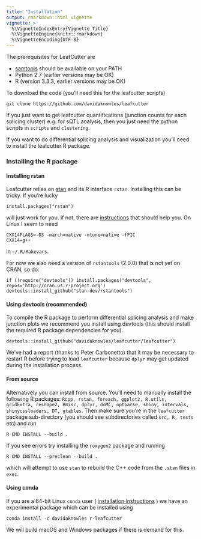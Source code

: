 ```yaml
---
title: "Installation"
output: rmarkdown::html_vignette
vignette: >
  %\VignetteIndexEntry{Vignette Title}
  %\VignetteEngine{knitr::rmarkdown}
  %\VignetteEncoding{UTF-8}
---
```


The prerequisites for LeafCutter are

* [samtools](http://samtools.sourceforge.net/) should be available on your PATH
* Python 2.7 (earlier versions may be OK)
* R (version 3.3.3, earlier versions may be OK)

To download the code (you'll need this for the leafcutter scripts)
```
git clone https://github.com/davidaknowles/leafcutter
```

If you just want to get leafcutter quantifications (junction counts for each splicing cluster) e.g. for sQTL analysis, then you just need the python scripts in `scripts` and `clustering`. 

If you want to do differential splicing analysis and visualization you'll need to install the leafcutter R package. 

### Installing the R package

#### Installing rstan

Leafcutter relies on [stan](https://mc-stan.org/) and its R interface `rstan`. Installing this can be tricky. If you're lucky 
```
install.packages("rstan")
```
will just work for you. If not, there are [instructions](https://github.com/stan-dev/rstan/wiki/RStan-Getting-Started) that should help you. On Linux I seem to need
```
CXX14FLAGS=-O3 -march=native -mtune=native -fPIC
CXX14=g++
```
in `~/.R/Makevars`. 

For now we also need a version of `rstantools` (2.0.0) that is not yet on CRAN, so do:
```
if (!require("devtools")) install.packages("devtools", repos='http://cran.us.r-project.org')
devtools::install_github("stan-dev/rstantools")
```

#### Using devtools (recommended)

To compile the R package to perform differential splicing analysis and make junction plots we recommend you install using devtools (this should install the required R package dependencies for you). 
```
devtools::install_github("davidaknowles/leafcutter/leafcutter")
```

We've had a report (thanks to Peter Carbonetto) that it may be necessary to restart R before trying to load `leafcutter` because `dplyr` may get updated during the installation process.

#### From source

Alternatively you can install from source. You'll need to manually install the following R packages: `Rcpp, rstan, foreach, ggplot2, R.utils, gridExtra, reshape2, Hmisc, dplyr, doMC, optparse, shiny, intervals, shinycssloaders, DT, gtables`. Then make sure you're in the `leafcutter` package sub-directory (you should see subdirectories called `src, R, tests` etc) and run
```
R CMD INSTALL --build .
```
If you see errors try installing the `roxygen2` package and running
```
R CMD INSTALL --preclean --build .
```
which will attempt to use `stan` to rebuild the C++ code from the `.stan` files in `exec`. 

#### Using conda

If you are a 64-bit Linux `conda` user ( [installation instructions](https://conda.io/docs/install/quick.html#miniconda-quick-install-requirements) ) we have an experimental package which can be installed using
```
conda install -c davidaknowles r-leafcutter
```
We will build macOS and Windows packages if there is demand for this. 
